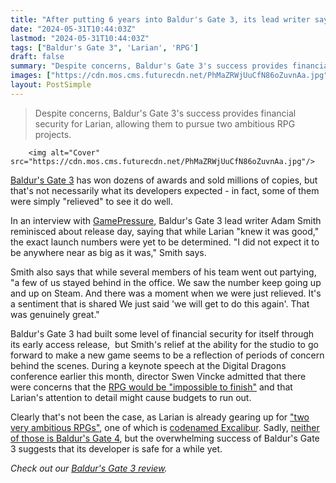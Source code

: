 ```yaml
---
title: "After putting 6 years into Baldur's Gate 3, its lead writer says the team 'were just relieved' to see the RPG do so well"
date: "2024-05-31T10:44:03Z"
lastmod: "2024-05-31T10:44:03Z"
tags: ["Baldur's Gate 3", 'Larian', 'RPG']
draft: false
summary: "Despite concerns, Baldur's Gate 3's success provides financial security for Larian, allowing them to pursue two ambitious RPG projects."
images: ["https://cdn.mos.cms.futurecdn.net/PhMaZRWjUuCfN86oZuvnAa.jpg"]
layout: PostSimple
---
```

> Despite concerns, Baldur's Gate 3's success provides financial security for Larian, allowing them to pursue two ambitious RPG projects.


        <img alt="Cover" src="https://cdn.mos.cms.futurecdn.net/PhMaZRWjUuCfN86oZuvnAa.jpg"/>
        
[Baldur's Gate 3](https://www.gamesradar.com/baldurs-gate-3-guide/) has won dozens of awards and sold millions of copies, but that's not necessarily what its developers expected - in fact, some of them were simply "relieved" to see it do well.

In an interview with [GamePressure](https://www.gamepressure.com/editorials/we-started-from-zero-and-we-could-go-back-to-zero-interview-with/zf6fc), Baldur's Gate 3 lead writer Adam Smith reminisced about release day, saying that while Larian "knew it was good," the exact launch numbers were yet to be determined. "I did not expect it to be anywhere near as big as it was," Smith says.

Smith also says that while several members of his team went out partying, "a few of us stayed behind in the office. We saw the number keep going up and up on Steam. And there was a moment when we were just relieved. It's a sentiment that is shared We just said 'we will get to do this again'. That was genuinely great."

Baldur's Gate 3 had built some level of financial security for itself through its early access release,  but Smith's relief at the ability for the studio to go forward to make a new game seems to be a reflection of periods of concern behind the scenes. During a keynote speech at the Digital Dragons conference earlier this month, director Swen Vincke admitted that there were concerns that the [RPG would be "impossible to finish"](https://www.gamesradar.com/games/rpg/baldurs-gate-3-director-refused-to-sacrifice-quality-even-amid-concerns-the-rpg-would-be-impossible-to-finish-and-budget-was-running-out-we-were-in-a-lot-of-trouble/) and that Larian's attention to detail might cause budgets to run out.

Clearly that's not been the case, as Larian is already gearing up for ["two very ambitious RPGs"](https://www.gamesradar.com/games/rpg/baldurs-gate-3-developer-is-gearing-up-for-its-two-very-ambitious-rpgs-by-opening-a-7th-studio-on-the-witcher-devs-territory/), one of which is [codenamed Excalibur](https://www.gamesradar.com/games/rpg/baldurs-gate-3-studios-next-rpg-is-officially-codenamed-excalibur-but-even-its-director-doesnt-know-what-the-hell-it-is/). Sadly, [neither of those is Baldur's Gate 4](https://www.gamesradar.com/larian-is-done-with-baldurs-gate-3-and-dandd-and-wont-make-baldurs-gate-4-well-forever-be-proud-of-it-but-were-not-going-to-continue-in-it/), but the overwhelming success of Baldur's Gate 3 suggests that its developer is safe for a while yet.

*Check out our *[<em>Baldur's Gate 3 review</em>](https://www.gamesradar.com/baldurs-gate-3-review/)*.*
        